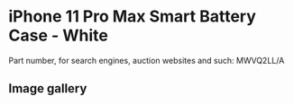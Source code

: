 
# iPhone 11 Pro Max Smart Battery Case - White

Part number, for search engines, auction websites and such: MWVQ2LL/A

## Image gallery

<div style={{ width: '100%', maxWidth: '768px' }}>
<GalleryComponent
    images={[
      {
        original: "/everysource/MWVQ2.webp",
        thumbnail: "/everypreview/MWVQ2.webp",
      },
      {
        original: "/everysource/MWVQ2_AV1.webp",
        thumbnail: "/everypreview/MWVQ2_AV1.webp",
      },
      {
        original: "/everysource/MWVQ2_AV2.webp",
        thumbnail: "/everypreview/MWVQ2_AV2.webp",
      },
      {
        original: "/everysource/MWVQ2_AV3.webp",
        thumbnail: "/everypreview/MWVQ2_AV3.webp",
      },
      {
        original: "/everysource/MWVQ2_AV4.webp",
        thumbnail: "/everypreview/MWVQ2_AV4.webp",
      },
      {
        original: "/everysource/MWVQ2_AV5.webp",
        thumbnail: "/everypreview/MWVQ2_AV5.webp",
      },
      {
        original: "/everysource/MWVQ2_AV6.webp",
        thumbnail: "/everypreview/MWVQ2_AV6.webp",
      }
    ]}
  />
</div>